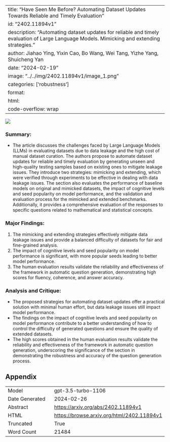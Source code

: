 
---
title: "Have Seen Me Before? Automating Dataset Updates Towards Reliable and Timely Evaluation"
id: "2402.11894v1"
description: "Automating dataset updates for reliable and timely evaluation of Large Language Models. Mimicking and extending strategies."
author: Jiahao Ying, Yixin Cao, Bo Wang, Wei Tang, Yizhe Yang, Shuicheng Yan
date: "2024-02-19"
image: "../../img/2402.11894v1/image_1.png"
categories: ['robustness']
format:
  html:
    code-overflow: wrap
---

![](../../img/2402.11894v1/image_1.png)

### Summary:
- The article discusses the challenges faced by Large Language Models (LLMs) in evaluating datasets due to data leakage and the high cost of manual dataset curation. The authors propose to automate dataset updates for reliable and timely evaluation by generating unseen and high-quality testing samples based on existing ones to mitigate leakage issues. They introduce two strategies: mimicking and extending, which were verified through experiments to be effective in dealing with data leakage issues. The section also evaluates the performance of baseline models on original and mimicked datasets, the impact of cognitive levels and seed popularity on model performance, and the validation and evaluation process for the mimicked and extended benchmarks. Additionally, it provides a comprehensive evaluation of the responses to specific questions related to mathematical and statistical concepts.

### Major Findings:
1. The mimicking and extending strategies effectively mitigate data leakage issues and provide a balanced difficulty of datasets for fair and fine-grained analysis.
2. The impact of cognitive levels and seed popularity on model performance is significant, with more popular seeds leading to better model performance.
3. The human evaluation results validate the reliability and effectiveness of the framework in automatic question generation, demonstrating high scores for fluency, coherence, and answer accuracy.

### Analysis and Critique:
- The proposed strategies for automating dataset updates offer a practical solution with minimal human effort, but data leakage issues still impact model performance.
- The findings on the impact of cognitive levels and seed popularity on model performance contribute to a better understanding of how to control the difficulty of generated questions and ensure the quality of extended datasets.
- The high scores obtained in the human evaluation results validate the reliability and effectiveness of the framework in automatic question generation, underscoring the significance of the section in demonstrating the robustness and accuracy of the question generation process.

## Appendix

|          |          |
|----------|----------|
| Model     | gpt-3.5-turbo-1106       |
| Date Generated     | 2024-02-26       |
| Abstract | [https://arxiv.org/abs/2402.11894v1](https://arxiv.org/abs/2402.11894v1)        |
| HTML     | [https://browse.arxiv.org/html/2402.11894v1](https://browse.arxiv.org/html/2402.11894v1)       |
| Truncated       | True       |
| Word Count       | 21484       |